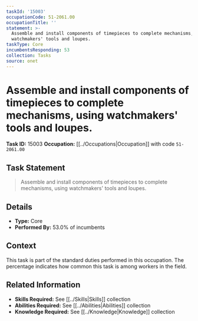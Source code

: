 ```yaml
---
taskId: '15003'
occupationCode: 51-2061.00
occupationTitle: ''
statement: >-
  Assemble and install components of timepieces to complete mechanisms, using
  watchmakers' tools and loupes.
taskType: Core
incumbentsResponding: 53
collection: Tasks
source: onet
---
```

# Assemble and install components of timepieces to complete mechanisms, using watchmakers' tools and loupes.

**Task ID:** 15003
**Occupation:** [[../Occupations|Occupation]] with code `51-2061.00`

## Task Statement

> Assemble and install components of timepieces to complete mechanisms, using watchmakers' tools and loupes.

## Details

- **Type:** Core
- **Performed By:** 53.0% of incumbents

## Context

This task is part of the standard duties performed in this occupation. The percentage indicates how common this task is among workers in the field.

## Related Information

- **Skills Required:** See [[../Skills|Skills]] collection
- **Abilities Required:** See [[../Abilities|Abilities]] collection
- **Knowledge Required:** See [[../Knowledge|Knowledge]] collection
